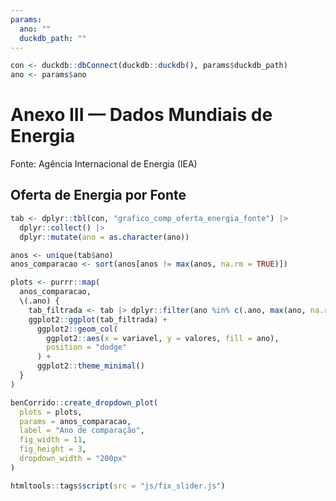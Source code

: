 ```yaml
---
params:
  ano: ""
  duckdb_path: ""
---
```


```r
con <- duckdb::dbConnect(duckdb::duckdb(), params$duckdb_path)
ano <- params$ano
```

# Anexo III — Dados Mundiais de Energia {-}

Fonte: Agência Internacional de Energia (IEA)

## Oferta de Energia por Fonte

```r
tab <- dplyr::tbl(con, "grafico_comp_oferta_energia_fonte") |>
  dplyr::collect() |>
  dplyr::mutate(ano = as.character(ano))

anos <- unique(tab$ano)
anos_comparacao <- sort(anos[anos != max(anos, na.rm = TRUE)])

plots <- purrr::map(
  anos_comparacao,
  \(.ano) {
    tab_filtrada <- tab |> dplyr::filter(ano %in% c(.ano, max(ano, na.rm = TRUE)))
    ggplot2::ggplot(tab_filtrada) +
      ggplot2::geom_col(
        ggplot2::aes(x = variavel, y = valores, fill = ano),
        position = "dodge"
      ) +
      ggplot2::theme_minimal()
  }
)

benCorrido::create_dropdown_plot(
  plots = plots,
  params = anos_comparacao,
  label = "Ano de comparação",
  fig_width = 11,
  fig_height = 3,
  dropdown_width = "200px"
)

```

```r
htmltools::tags$script(src = "js/fix_slider.js")
```

